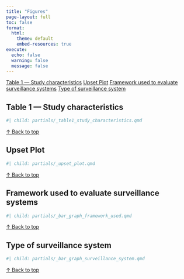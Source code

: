 ```yaml
---
title: "Figures"
page-layout: full
toc: false
format:
  html:
    theme: default
    embed-resources: true 
execute:
  echo: false
  warning: false
  message: false
---
```


::: {#top}
:::

<!-- Top quick nav (clickable bar) -->

::: {.nav .nav-pills .mb-3}
<a class="nav-link" href="#table1">Table 1 — Study characteristics</a> <a class="nav-link" href="#upset-plot">Upset Plot</a> <a class="nav-link" href="#framework-used">Framework used to evaluate surveillance systems</a> <a class="nav-link" href="#surv-system">Type of surveillance system</a> 

:::


## Table 1 — Study characteristics {#table1}

```r
#| child: partials/_table1_study_characteristics.qmd
```
<p class="mt-2"><a href="#top">↑ Back to top</a></p> 

## Upset Plot {#upset-plot}

```r
#| child: partials/_upset_plot.qmd

```

<p class="mt-2">

<a href="#top">↑ Back to top</a>

</p>

## Framework used to evaluate surveillance systems {#framework-used}

```r
#| child: partials/_bar_graph_framework_used.qmd

```

<p class="mt-2">

<a href="#top">↑ Back to top</a>

</p>

## Type of surveillance system {#surv-system}

```r
#| child: partials/_bar_graph_surveillance_system.qmd
```

<p class="mt-2">

<a href="#top">↑ Back to top</a>

</p>
